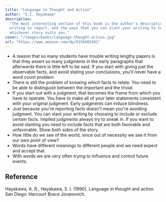 ```yaml
---
title: "Language in Thought and Action"
author: "S.I. Hayakawa"
description:
  "The most interesting section of this book is the author's description of
  writing to report, and the ways that you can slant your writing to tell
  whichever story suits you."
cover: "/images/books/language-thought-action.jpg"
url: "https://www.amazon.com/dp/0156482401"
---
```


- A reason that so many students have trouble writing lengthy papers is that
  they assert so many judgments in the early paragraphs that afterwards there is
  little left to be said. If you start with giving just the observable facts,
  and avoid stating your conclusions, you'll never have a word count problem.
- There is still the problem of knowing _which_ facts to relate. You need to be
  able to distinguish between the important and the trivial.
- If you start out with a judgment, that becomes the frame from which you have
  to operate. You have to make all of your later statements consistent with your
  original judgment. Early judgments can induce blindness.
- Just because you're reporting facts doesn't mean you're avoiding judgment. You
  can slant your writing by choosing to include or exclude certain facts.
  Implied judgments always try to sneak in. If you want to avoid slanting you
  need to include facts that are both favorable and unfavorable. Show both sides
  of the story.
- How little do we see of the world, since out of necessity we see it from our
  own point of view?
- Words have different meanings to different people and we need expect and
  accept that.
- With words we are very often trying to influence and control future events.

<HrSection />

## Reference

Hayakawa, A. R., Hayakawa, S. I. (1990). Language in thought and action. San
Diego: Harcourt Brace Jovanovich.

